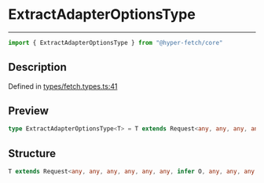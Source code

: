 

# ExtractAdapterOptionsType

<div class="api-docs__separator" data-reactroot="">

---

</div><div class="api-docs__import" data-reactroot="">

```ts
import { ExtractAdapterOptionsType } from "@hyper-fetch/core"
```

</div><div class="api-docs__section">

## Description

</div><div class="api-docs__description"><span class="api-docs__do-not-parse">



</span></div><p class="api-docs__definition">

Defined in [types/fetch.types.ts:41](https://github.com/BetterTyped/hyper-fetch/blob/3f01c37e/packages/core/src/types/fetch.types.ts#L41)

</p><div class="api-docs__section">

## Preview

</div><div class="api-docs__preview type single">

```ts
type ExtractAdapterOptionsType<T> = T extends Request<any, any, any, any, any, any, infer  O, any, any, any, any> ? O : never;
```

</div><div class="api-docs__section">

## Structure

</div><div class="api-docs__returns">

```ts
T extends Request<any, any, any, any, any, any, infer O, any, any, any, any> ? O : never
```

</div>